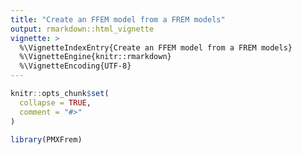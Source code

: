 ```yaml
---
title: "Create an FFEM model from a FREM models"
output: rmarkdown::html_vignette
vignette: >
  %\VignetteIndexEntry{Create an FFEM model from a FREM models}
  %\VignetteEngine{knitr::rmarkdown}
  %\VignetteEncoding{UTF-8}
---
```


```r
knitr::opts_chunk$set(
  collapse = TRUE,
  comment = "#>"
)
```

```r
library(PMXFrem)
```
